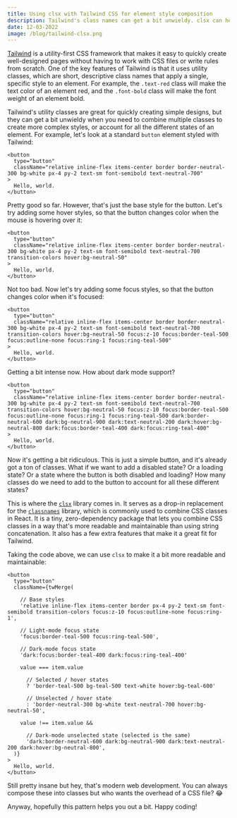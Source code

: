 ```yaml
---
title: Using clsx with Tailwind CSS for element style composition
description: Tailwind's class names can get a bit unwieldy. clsx can help.
date: 12-03-2022
image: /blog/tailwind-clsx.png
---
```


[Tailwind](https://tailwindcss.com/) is a utility-first CSS framework that makes it easy to quickly create well-designed pages without having to work with CSS files or write rules from scratch. One of the key features of Tailwind is that it uses utility classes, which are short, descriptive class names that apply a single, specific style to an element. For example, the `.text-red` class will make the text color of an element red, and the `.font-bold` class will make the font weight of an element bold.

Tailwind's utility classes are great for quickly creating simple designs, but they can get a bit unwieldy when you need to combine multiple classes to create more complex styles, or account for all the different states of an element. For example, let's look at a standard `button` element styled with Tailwind:

```tsx title="button.tsx"
<button
  type="button"
  className="relative inline-flex items-center border border-neutral-300 bg-white px-4 py-2 text-sm font-semibold text-neutral-700"
>
  Hello, world.
</button>
```

Pretty good so far. However, that's just the base style for the button. Let's try adding some hover styles, so that the button changes color when the mouse is hovering over it:

```tsx title="button.tsx"
<button
  type="button"
  className="relative inline-flex items-center border border-neutral-300 bg-white px-4 py-2 text-sm font-semibold text-neutral-700 transition-colors hover:bg-neutral-50"
>
  Hello, world.
</button>
```

Not too bad. Now let's try adding some focus styles, so that the button changes color when it's focused:

```tsx title="button.tsx"
<button
  type="button"
  className="relative inline-flex items-center border border-neutral-300 bg-white px-4 py-2 text-sm font-semibold text-neutral-700 transition-colors hover:bg-neutral-50 focus:z-10 focus:border-teal-500 focus:outline-none focus:ring-1 focus:ring-teal-500"
>
  Hello, world.
</button>
```

Getting a bit intense now. How about dark mode support?

```tsx title="button.tsx"
<button
  type="button"
  className="relative inline-flex items-center border border-neutral-300 bg-white px-4 py-2 text-sm font-semibold text-neutral-700 transition-colors hover:bg-neutral-50 focus:z-10 focus:border-teal-500 focus:outline-none focus:ring-1 focus:ring-teal-500 dark:border-neutral-600 dark:bg-neutral-900 dark:text-neutral-200 dark:hover:bg-neutral-800 dark:focus:border-teal-400 dark:focus:ring-teal-400"
>
  Hello, world.
</button>
```

Now it's getting a bit ridiculous. This is just a simple button, and it's already got a ton of classes. What if we want to add a disabled state? Or a loading state? Or a state where the button is both disabled and loading? How many classes do we need to add to the button to account for all these different states?

This is where the [`clsx`](https://www.npmjs.com/package/clsx) library comes in. It serves as a drop-in replacement for the [`classnames`](https://www.npmjs.com/package/classnames) library, which is commonly used to combine CSS classes in React. It is a tiny, zero-dependency package that lets you combine CSS classes in a way that's more readable and maintainable than using string concatenation. It also has a few extra features that make it a great fit for Tailwind.

Taking the code above, we can use `clsx` to make it a bit more readable and maintainable:

```tsx title="button.tsx"
<button
  type="button"
  className={twMerge(

    // Base styles
    'relative inline-flex items-center border px-4 py-2 text-sm font-semibold transition-colors focus:z-10 focus:outline-none focus:ring-1',

    // Light-mode focus state
    'focus:border-teal-500 focus:ring-teal-500',

    // Dark-mode focus state
    'dark:focus:border-teal-400 dark:focus:ring-teal-400'

    value === item.value

      // Selected / hover states
      ? 'border-teal-500 bg-teal-500 text-white hover:bg-teal-600'

      // Unselected / hover state
      : 'border-neutral-300 bg-white text-neutral-700 hover:bg-neutral-50',

    value !== item.value &&

      // Dark-mode unselected state (selected is the same)
      'dark:border-neutral-600 dark:bg-neutral-900 dark:text-neutral-200 dark:hover:bg-neutral-800',
  )}
>
  Hello, world.
</button>
```

Still pretty insane but hey, that's modern web development. You can always compose these into classes but who wants the overhead of a CSS file? 😂

Anyway, hopefully this pattern helps you out a bit. Happy coding!
